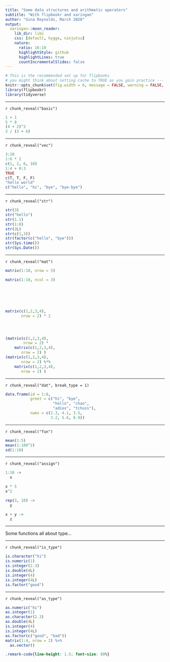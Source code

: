 ```yaml
---
title: "Some data structures and arithmetic operators"
subtitle: "With flipbookr and xaringan"
author: "Gina Reynolds, March 2020"
output:
  xaringan::moon_reader:
    lib_dir: libs
    css: [default, hygge, ninjutsu]
    nature:
      ratio: 16:10
      highlightStyle: github
      highlightLines: true
      countIncrementalSlides: false
---
```




```r
# This is the recommended set up for flipbooks
# you might think about setting cache to TRUE as you gain practice --- building flipbooks from scracth can be time consuming
knitr::opts_chunk$set(fig.width = 6, message = FALSE, warning = FALSE, comment = "", cache = FALSE, fig.retina = 3)
library(flipbookr)
library(tidyverse)
```

---

`r chunk_reveal("basic")`

```r
1 + 1
5 * 8
(4 + 2)^2
3 / (3 + 6)
```


---

`r chunk_reveal("vec")`

```r
3:10
1:6 * 2
c(1, 2, 6, 10)
1:4 + 0:3
TRUE
c(T, T, F, F)
"hello world"
c("hello", "hi", "bye", "bye-bye")
```


---

`r chunk_reveal("str")`


```r
str(3)
str("hello")
str(1.1)
str(1:8)
str(2L)
str(c(1,3))
str(factor(c("hello", "bye")))
str(Sys.time())
str(Sys.Date())
```



---

`r chunk_reveal("mat")`

```r
matrix(1:10, nrow = 5)

matrix(1:10, ncol = 3)






matrix(c(1,2,3,4), 
       nrow = 2) * 2




(matrix(c(1,2,3,4), 
        nrow = 2) *
    matrix(c(1,2,3,4), 
       nrow = 2) )
(matrix(c(1,2,3,4), 
       nrow = 2) %*%
    matrix(c(1,2,3,4), 
       nrow = 2) )
```



---

`r chunk_reveal("dat", break_type = 1)`

```r
data.frame(id = 1:6, 
           greet = c("hi", "bye", 
                     "hello", "chao",
                     "adios", "tchuss"),
           nums = c(2.3, 4.1, 3.5, 
                    3.2, 5.6, 8.9))

```




---

`r chunk_reveal("fun")`

```r
mean(1:5)
mean(1:100^2)
sd(1:10)
```


---

`r chunk_reveal("assign")`

```r
1:10 ->
  x

x * 5
x^2

rep(3, 10) ->
  y 

x + y ->
  z
```


---

Some functions all about type...


---


`r chunk_reveal("is_type")`

```r
is.character("hi")
is.numeric(1)
is.integer(2.3)
is.double(4L)
is.integer(4)
is.integer(4L)
is.factor("good")
```

---

`r chunk_reveal("as_type")`

```r
as.numeric("hi")
as.integer(1)
as.character(2.3)
as.double(4L)
is.integer(4)
is.integer(4L)
as.factor(c("good", "bad"))
matrix(1:4, nrow = 2) %>% 
  as.vector()
```






```css
.remark-code{line-height: 1.5; font-size: 80%}
```
